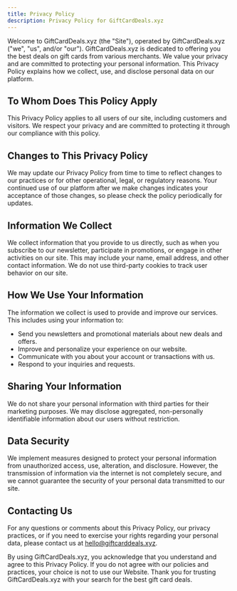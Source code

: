 ```yaml
---
title: Privacy Policy
description: Privacy Policy for GiftCardDeals.xyz
---
```


Welcome to GiftCardDeals.xyz (the "Site"), operated by GiftCardDeals.xyz ("we", "us", and/or "our"). GiftCardDeals.xyz is dedicated to offering you the best deals on gift cards from various merchants. We value your privacy and are committed to protecting your personal information. This Privacy Policy explains how we collect, use, and disclose personal data on our platform.

## To Whom Does This Policy Apply

This Privacy Policy applies to all users of our site, including customers and visitors. We respect your privacy and are committed to protecting it through our compliance with this policy.

## Changes to This Privacy Policy

We may update our Privacy Policy from time to time to reflect changes to our practices or for other operational, legal, or regulatory reasons. Your continued use of our platform after we make changes indicates your acceptance of those changes, so please check the policy periodically for updates.

## Information We Collect

We collect information that you provide to us directly, such as when you subscribe to our newsletter, participate in promotions, or engage in other activities on our site. This may include your name, email address, and other contact information. We do not use third-party cookies to track user behavior on our site.

## How We Use Your Information

The information we collect is used to provide and improve our services. This includes using your information to:

- Send you newsletters and promotional materials about new deals and offers.
- Improve and personalize your experience on our website.
- Communicate with you about your account or transactions with us.
- Respond to your inquiries and requests.

## Sharing Your Information

We do not share your personal information with third parties for their marketing purposes. We may disclose aggregated, non-personally identifiable information about our users without restriction.

## Data Security

We implement measures designed to protect your personal information from unauthorized access, use, alteration, and disclosure. However, the transmission of information via the internet is not completely secure, and we cannot guarantee the security of your personal data transmitted to our site.

## Contacting Us

For any questions or comments about this Privacy Policy, our privacy practices, or if you need to exercise your rights regarding your personal data, please contact us at hello@giftcarddeals.xyz.

By using GiftCardDeals.xyz, you acknowledge that you understand and agree to this Privacy Policy. If you do not agree with our policies and practices, your choice is not to use our Website. Thank you for trusting GiftCardDeals.xyz with your search for the best gift card deals.
